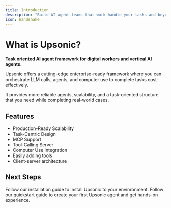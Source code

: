 ```yaml
---
title: Introduction
description: "Build AI agent teams that work handle your tasks and beyond."
icon: handshake
---
```


# What is Upsonic?

**Task oriented AI agent framework for digital workers and vertical AI agents.** 

Upsonic offers a cutting-edge enterprise-ready framework where you can orchestrate LLM calls, agents, and computer use to complete tasks cost-effectively. 

It provides more reliable agents, scalability, and a task-oriented structure that you need while completing real-world cases.

## Features

- Production-Ready Scalability
- Task-Centric Design
- MCP Support
- Tool-Calling Server
- Computer Use Integration
- Easily adding tools
- Client-server architecture



## Next Steps

<CardGroup cols={2}>
  <Card
    title="Installation Guide"
    icon="wrench"
    href="/installation"
  >
    Follow our installation guide to install Upsonic to your envinronment.
  </Card>
  <Card
    title="Build Your First Agent"
    icon="rocket"
    href="/quickstart"
  >
    Follow our quickstart guide to create your first Upsonic agent and get hands-on experience.
  </Card>

</CardGroup>
